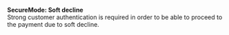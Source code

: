   
<Card title="101305" href="/development-resources/errors/codes/101305">  

 **SecureMode: Soft decline**  
 Strong customer authentication is required in order to be able to proceed to the payment due to soft decline.  

</Card>
